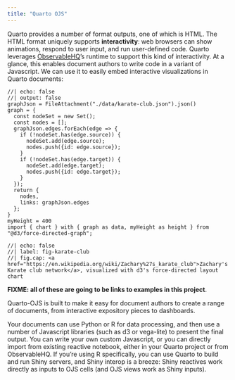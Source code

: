 ```yaml
---
title: "Quarto OJS"
---
```


Quarto provides a number of format outputs, one of which is HTML. The
HTML format uniquely supports **interactivity**: web browsers can show
animations, respond to user input, and run user-defined code.
Quarto leverages [ObservableHQ](https://observablehq.com)'s runtime 
to support this kind of interactivity.
At a glance, this enables document authors to write code in a variant
of Javascript. We can use it to easily embed interactive visualizations in
Quarto documents:

```ojs
//| echo: false
//| output: false
graphJson = FileAttachment("./data/karate-club.json").json()
graph = {
  const nodeSet = new Set();
  const nodes = [];
  graphJson.edges.forEach(edge => {
    if (!nodeSet.has(edge.source)) {
      nodeSet.add(edge.source);
      nodes.push({id: edge.source});
    }
    if (!nodeSet.has(edge.target)) {
      nodeSet.add(edge.target);
      nodes.push({id: edge.target});
    }
  });
  return {
    nodes,
    links: graphJson.edges
  };
}
myHeight = 400
import { chart } with { graph as data, myHeight as height } from "@d3/force-directed-graph";
```

```ojs
//| echo: false
//| label: fig-karate-club
//| fig.cap: <a href="https://en.wikipedia.org/wiki/Zachary%27s_karate_club">Zachary's Karate club network</a>, visualized with d3's force-directed layout
chart
```

**FIXME: all of these are going to be links to examples in this project**.

Quarto-OJS is built to make it easy for document authors to create a
range of documents, from interactive expository pieces to dashboards.

Your documents can use Python or R for data processing, and then use a
number of Javascript libraries (such as d3 or vega-lite) to present
the final output. You can write your own custom Javascript, or you can
directly import from existing reactive notebook, either in your Quarto
project or from ObservableHQ. If you're using R specifically, you can
use Quarto to build and run Shiny servers, and Shiny interop is a
breeze: Shiny reactives work directly as inputs to OJS cells (and OJS
views work as Shiny inputs).
